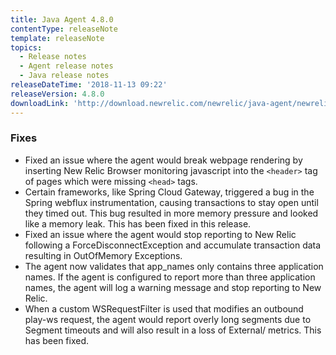 ```yaml
---
title: Java Agent 4.8.0
contentType: releaseNote
template: releaseNote
topics:
  - Release notes
  - Agent release notes
  - Java release notes
releaseDateTime: '2018-11-13 09:22'
releaseVersion: 4.8.0
downloadLink: 'http://download.newrelic.com/newrelic/java-agent/newrelic-agent/4.8.0/'
---
```


### Fixes

* Fixed an issue where the agent would break webpage rendering by inserting New Relic Browser monitoring javascript into the `<header>` tag of pages which were missing `<head>` tags.
* Certain frameworks, like Spring Cloud Gateway, triggered a bug in the Spring webflux instrumentation, causing transactions to stay open until they timed out. This bug resulted in more memory pressure and looked like a memory leak. This has been fixed in this release.
* Fixed an issue where the agent would stop reporting to New Relic following a ForceDisconnectException and accumulate transaction data resulting in OutOfMemory Exceptions.
* The agent now validates that app_names only contains three application names. If the agent is configured to report more than three application names, the agent will log a warning message and stop reporting to New Relic.
* When a custom WSRequestFilter is used that modifies an outbound play-ws request, the agent would report overly long segments due to Segment timeouts and will also result in a loss of External/ metrics. This has been fixed.
